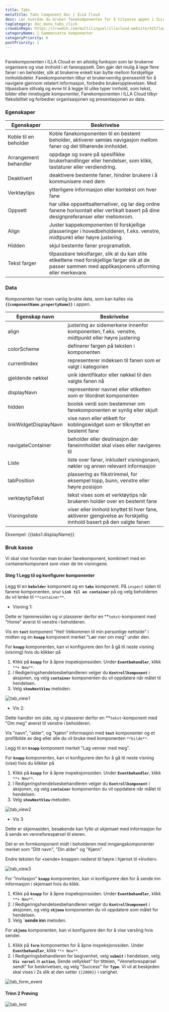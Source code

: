 ```yaml
---
title: Tabs
metaTitle: Tabs Component Doc | ILLA Cloud
desc: Lær hvordan du bruker fanekomponenten for å tilpasse appen i ILLA Cloud.
tagCategory: doc_menu_tabs_click
crowdinRepo: https://crowdin.com/multilingual/illacloud-website/415?languages=no&filter=basic&value=0
categoryName: 🧬 Sammensatte komponenter
categoryPriority: 6
postPriority: 1
---
```


## <h2 hidden>Hva er faner?</h2>

Fanekomponenten i ILLA Cloud er en allsidig funksjon som lar brukerne organisere og vise innhold i et faneoppsett. Den gjør det mulig å lage flere faner i en beholder, slik at brukerne enkelt kan bytte mellom forskjellige innholdsdeler. Fanekomponenten tilbyr et brukervennlig grensesnitt for å navigere gjennom relatert informasjon, forbedre brukeropplevelsen. Med tilpassbare stilvalg og evne til å legge til ulike typer innhold, som tekst, bilder eller innebygde komponenter, Fanekomponenten i ILLA Cloud tilbyr fleksibilitet og forbedrer organisasjonen og presentasjonen av data.

### Egenskaper

| Egenskaper                  | Beskrivelse                                                                                                                                                              |
| --------------------------- | ------------------------------------------------------------------------------------------------------------------------------------------------------------------------ |
| Koble til en beholder       | Koble fanekomponenten til en bestemt beholder, aktiverer sømløs navigasjon mellom faner og det tilhørende innholdet.                                                     |
| Arrangement behandler       | oppdage og svare på spesifikke brukerhandlinger eller hendelser, som klikk, tastaturer eller verdiendring.                                                               |
| Deaktivert                  | deaktivere bestemte faner, hindrer brukere i å kommunisere med dem                                                                                                       |
| Verktøytips                 | ytterligere informasjon eller kontekst om hver fane                                                                                                                      |
| Oppsett                     | har ulike oppsettsalternativer, og lar deg ordne fanene horisontalt eller vertikalt basert på dine designpreferanser eller mellomrom.                                    |
| Align                       | Juster kappekomponenten til forskjellige plasseringer i hovedbeholderen, f.eks. venstre, midtpunkt eller høyre justering.                                                |
| Hidden                      | skjul bestemte faner programatisk.                                                                                                                                       |
| Tekst farger                | tilpassbare tekstfarger, slik at du kan stile etikettene med forskjellige farger slik at de passer sammen med applikasjonens utforming eller merkevare.                  |

### Data

Komponenten har noen vanlig brukte data, som kan kalles via **`{{componentName.propertyName}}`** i appen.

| Egenskap navn               | Beskrivelse                                                                                                                 |
| --------------------------- | --------------------------------------------------------------------------------------------------------------------------- |
| align                       | justering av sidemerkene innenfor komponenten, f.eks. venstre, midtpunkt eller høyre justering                              |
| colorScheme                 | definerer fargen på teksten i komponenten                                                                                   |
| currentIndex                | representerer indeksen til fanen som er valgt i kategorien                                                                  |
| gjeldende nøkkel            | unik identifikator eller nøkkel til den valgte fanen nå                                                                     |
| displayNavn                 | representerer navnet eller etiketten som er tilordnet komponenten                                                           |
| hidden                      | boolsk verdi som bestemmer om fanekomponenten er synlig eller skjult                                                        |
| linkWidgetDisplayNavn       | vise navn eller etikett for koblingswidget som er tilknyttet en bestemt fane                                                |
| navigateContainer           | beholder eller destinasjon der faneinnholdet skal vises eller navigeres til                                                 |
| Liste                       | liste over faner, inkludert visningsnavn, nøkler og annen relevant informasjon                                              |
| tabPosition                 | plassering av flikstrimmel, for eksempel topp, bunn, venstre eller høyre posisjon                                           |
| verktøytipTekst             | tekst vises som et verktøytips når brukeren holder over en bestemt fane                                                     |
| Visningsliste               | viser eller innhold knyttet til hver fane, aktiverer gjengivelse av forskjellig innhold basert på den valgte fanen          |

Eksempel: {{tabs1.displayName}}

### Bruk kasse

Vi skal vise hvordan man bruker fanekomponent, kombinert med en containerkomponent som viser de tre visningene.

#### Steg 1 Legg til og konfigurer komponenter

Legg til en **`beholder`** komponent og en **`tabs`** komponent. På `inspect` siden til fanene komponenten, snur **`Link til en container`** på og velg beholderen du vil lenke til `**container**`.

-   Visning 1:

Dette er hjemmesiden og vi plasserer derfor en \*\*`tekst`-komponent med "Home" øverst til venstre i beholderen.

Vis en **`text`** komponent "Hei! Velkommen til min personlige nettside" i midten og en **`knapp`** komponent merket "Lær mer om meg" under den.

For **`knapp`** komponenten, kan vi konfigurere den for å gå til neste visning (visning) hvis du klikker på

1.  Klikk på **`knapp`** for å åpne inspeksjonssiden. Under **`Eventbehandler`**, klikk `**+ New**`.
2.  I Redigeringshendelsesbehandleren velger du **`Kontrollkomponent`** i aksjonen, og velg **`container`** komponenten du vil oppdatere når målet til hendelsen.
3.  Velg **`showNextView`** metoden.

![tab_view1](https://cdn.illacloud.com/official-website/img/docs/tab_view1.jpg)

-   Vis 2:

Dette handler om side, og vi plasserer derfor en \*\*`tekst`-komponent med "Om meg" øverst til venstre i beholderen.

Vis "navn", "alder", og "kjønn" informasjon med **`text`** komponenter og et profilbilde av deg eller alle du vil bruke med komponenten `**bilde**`.

Legg til en **`knapp`** komponent merket "Lag venner med meg".

For **`knapp`** komponenten, kan vi konfigurere den for å gå til neste visning (vise) hvis du klikker på

1.  Klikk på **`knapp`** for å åpne inspeksjonssiden. Under **`Eventbehandler`**, klikk `**+ New**`.
2.  I Redigeringshendelsesbehandleren velger du **`Kontrollkomponent`** i aksjonen, og velg **`container`** komponenten du vil oppdatere når målet til hendelsen.
3.  Velg **`showNextView`** metoden.

![tab_view2](https://cdn.illacloud.com/official-website/img/docs/tab_view2.jpg)

-   Vis 3

Dette er skjemasiden, besøkende kan fylle ut skjemaet med informasjon for å sende en venneforespørsel til eieren.

Det er en formkomponent midt i beholderen med inngangskomponenter merket som "Ditt navn", "Din alder" og "Kjønn".

Endre teksten for «sende» knappen nederst til høyre i hjørnet til «Inviter».

![tab_view3](https://cdn.illacloud.com/official-website/img/docs/tab_view3.jpg)

For "Invitasjon" **`knapp`** komponenten, kan vi konfigurere den for å sende inn informasjon i skjemaet hvis du klikk.

1.  Klikk på **`knapp`** for å åpne inspeksjonssiden. Under **`Eventbehandler`**, klikk `**+ New**`.
2.  I Redigeringshendelsesbehandleren velger du **`Kontrollkomponent`** i aksjonen, og velg **`skjema`** komponenten du vil oppdatere som målet for hendelsen.
3.  Velg **\`sende inn** metoden.

For **`skjema`** komponenten, kan vi konfigurere den for å vise varsling hvis sender.

1.  Klikk på **`form`** komponenten for å åpne inspeksjonssiden. Under **`Eventbehandler`**, klikk `**+ New**`.
2.  I Redigeringsbehandleren for begivenhet, velg **`submit`** i hendelsen, velg **`Vis varsel`** in **`action`**, Sende vellykket" for tittelen, "Venneforespørsel sendt" for beskrivelsen, og velg "Success" for **`Type`**. Vi vil at beskjeden skal vises i 2s slik at den setter `{{2000}}` i varighet.

![tab_form_event](https://cdn.illacloud.com/official-website/img/docs/tab_form_event.jpg)

#### Trinn 2 Prøving

![tab_test](https://cdn.illacloud.com/official-website/img/docs/tab_test.gif)
